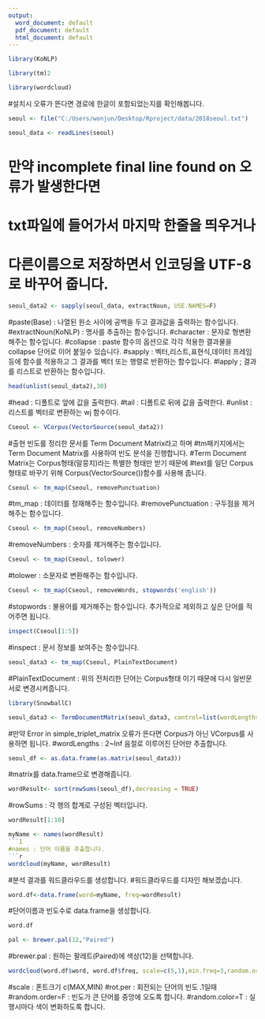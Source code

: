 ```yaml
---
output:
  word_document: default
  pdf_document: default
  html_document: default
---
```

```r
library(KoNLP)
```
```r
library(tm)2
```
```r
library(wordcloud)
```
#설치시 오류가 뜬다면 경로에 한글이 포함되었는지를 확인해봅니다.
```r
seoul <- file("C:/Users/wonjun/Desktop/Rproject/data/2018seoul.txt")
```

```r
seoul_data <- readLines(seoul)
```
# 만약 incomplete final line found on 오류가 발생한다면
# txt파일에 들어가서 마지막 한줄을 띄우거나
# 다른이름으로 저장하면서 인코딩을 UTF-8로 바꾸어 줍니다.
```r
seoul_data2 <- sapply(seoul_data, extractNoun, USE.NAMES=F)
```
#paste(Base) : 나열된 원소 사이에 공백을 두고 결과값을 출력하는 함수입니다.
#extractNoun(KoNLP) : 명사를 추출하는 함수입니다.
#character : 문자로 형변환 해주는 함수입니다.
#collapse : paste 함수의 옵션으로 각각 적용한 결과물을 collapse 단어로 이어 붙일수 있습니다.
#sapply : 벡터,리스트,표현식,데이터 프레임 등에 함수를 적용하고 그 결과를 벡터 또는 행렬로 반환하는 함수입니다.
#lapply ; 결과를 리스트로 반환하는 함수입니다.
```r
head(unlist(seoul_data2),30)
```
#head : 디폴트로 앞에 값을 출력한다.
#tail : 디폴트로 뒤에 값을 출력한다.
#unlist : 리스트를 벡터로 변환하는 wj 함수이다.
```r
Cseoul <- VCorpus(VectorSource(seoul_data2))
```
#출현 빈도를 정리한 문서를 Term Document Matrix라고 하며 
#tm패키지에서는 Term Document Matrix를 사용하여 빈도 분석을 진행합니다.
#Term Document Matrix는 Corpus형태(말뭉치)라는 특별한 형태만 받기 때문에
#text를 일단 Corpus형태로 바꾸기 위해 Corpus(VectorSource())함수를 사용해 줍니다.
```r
Cseoul <- tm_map(Cseoul, removePunctuation)
```
#tm_map : 데이터를 정재해주는 함수입니다.
#removePunctuation : 구두점을 제거해주는 함수입니다.
```r
Cseoul <- tm_map(Cseoul, removeNumbers)
```
#removeNumbers : 숫자를 제거해주는 함수입니다.
```r
Cseoul <- tm_map(Cseoul, tolower)
```
#tolower : 소문자로 변환해주는 함수입니다.
```r
Cseoul <- tm_map(Cseoul, removeWords, stopwords('english'))
```
#stopwords : 불용어를 제거해주는 함수입니다. 추가적으로 제외하고 싶은 단어를 적어주면 됩니다.
```r
inspect(Cseoul[1:5])
```
#inspect : 문서 정보를 보여주는 함수입니다.
```r
seoul_data3 <- tm_map(Cseoul, PlainTextDocument)
```
#PlainTextDocument : 위의 전처리한 단어는 Corpus형태 이기 때문에 다시 일반문서로 변경시켜줍니다.
```r
library(SnowballC)
```

```r
seoul_data3 <- TermDocumentMatrix(seoul_data3, control=list(wordLengths=c(2,Inf)))
```
#만약 Error in simple_triplet_matrix 오류가 뜬다면 Corpus가 아닌 VCorpus를 사용하면 됩니다.
#wordLengths : 2~Inf 음절로 이루어진 단어만 추출합니다.
```r
seoul_df <- as.data.frame(as.matrix(seoul_data3))
```
#matrix를 data.frame으로 변경해줍니다.
```r
wordResult<- sort(rowSums(seoul_df),decreasing = TRUE)
```
#rowSums : 각 행의 합계로 구성된 벡터입니다.
```r
wordResult[1:10]
```
```r
myName <- names(wordResult)
```1
#names : 단어 이름을 추출합니다.
```r
wordcloud(myName, wordResult)
```
#분석 결과를 워드클라우드를 생성합니다.
#워드클라우드를 디자인 해보겠습니다.
```r
word.df<-data.frame(word=myName, freq=wordResult)
```
#단어이름과 빈도수로 data.frame을 생성합니다.
```r
word.df
```
```r
pal <- brewer.pal(12,"Paired")
```
#brewer.pal : 원하는 팔레트(Paired)에 색상(12)을 선택합니다.
```r
wordcloud(word.df$word, word.df$freq, scale=c(5,1),min.freq=3,random.order=F,rot.per=.1,colors=pal)
```
#scale : 폰트크기 c(MAX,MIN)
#rot.per : 회전되는 단어의 빈도 .1일때
#random.order=F : 빈도가 큰 단어를 중앙에 오도록 합니다.
#random.color=T : 실행시마다 색이 변화하도록 합니다.
